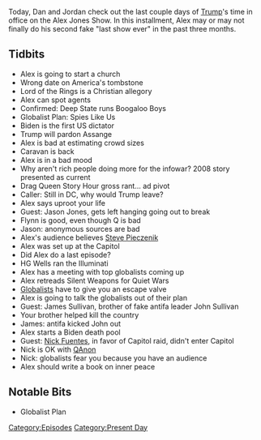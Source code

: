 {{DEFAULTSORT:
    #_EPISODE_0523:January 18-19, 2021
}}{{Episode
    | title             = January 18-19, 2021
    | caption           = Listen to this episode on [https://knowledgefight.libsyn.com/523-january-18-19-2021 Libsyn] [https://open.spotify.com/episode/2lPUQhuFZHC2uYqeH6Pwez Spotify], Read the [[Transcript/523: January 18-19, 2021|Unofficial Transcript]]
    | episodeNumber     = 523
    | length            = 01:26:59
    | airDate           = January 22, 2021
    | coverageStartDate = January 18, 2021
    | coverageEndDate   = January 19, 2021
    | episodeType       = [[:Category:Present Day|Present Day]]
    | appearance        = [[Jason Jones]], [[General Michael Flynn]], [[HG Wells]], [[James Sullivan]], [[John Sullivan]], [[Nick Fuentes]]
    | oocDrop           = *demon noises*
    | previousEpisode   = [[522: January 14-17, 2021]]
    | nextEpisode       = [[524: Inauguration 2021]]
}}

{{Stub}}

Today, Dan and Jordan check out the last couple days of [[Donald Trump|Trump]]'s time in office on the Alex Jones Show. In this installment, Alex may or may not finally do his second fake "last show ever" in the past three months.

==Tidbits==

*Alex is going to start a church
*Wrong date on America's tombstone
*Lord of the Rings is a Christian allegory
*Alex can spot agents
*Confirmed: Deep State runs Boogaloo Boys
*Globalist Plan: Spies Like Us
*Biden is the first US dictator
*Trump will pardon Assange
*Alex is bad at estimating crowd sizes
*Caravan is back
*Alex is in a bad mood
*Why aren't rich people doing more for the infowar? 2008 story presented as current
*Drag Queen Story Hour gross rant... ad pivot
*Caller: Still in DC, why would Trump leave?
*Alex says uproot your life
*Guest: Jason Jones, gets left hanging going out to break
*Flynn is good, even though Q is bad
*Jason: anonymous sources are bad
*Alex's audience believes [[Steve Pieczenik]]
*Alex was set up at the Capitol
*Did Alex do a last episode?
*HG Wells ran the Illuminati
*Alex has a meeting with top globalists coming up
*Alex retreads Silent Weapons for Quiet Wars
*[[Globalists]] have to give you an escape valve
*Alex is going to talk the globalists out of their plan
*Guest: James Sullivan, brother of fake antifa leader John Sullivan
*Your brother helped kill the country
*James: antifa kicked John out
*Alex starts a Biden death pool
*Guest: [[Nick Fuentes]], in favor of Capitol raid, didn't enter Capitol
*Nick is OK with [[QAnon]]
*Nick: globalists fear you because you have an audience
*Alex should write a book on inner peace

==Notable Bits==

*Globalist Plan

[[Category:Episodes]]
[[Category:Present Day]]

